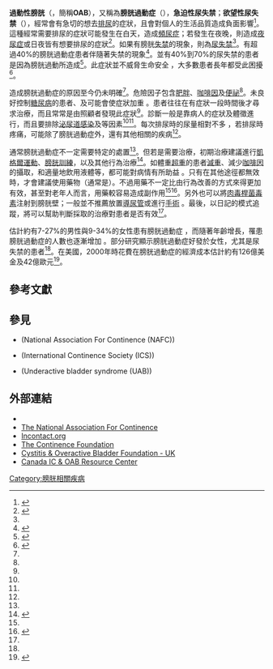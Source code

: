{{Infobox medical condition (new)
| name            = 膀胱過動症<br>{{small|(Overactive bladder (OAB))}}
| synonyms        = Overactive bladder syndrome
| image           = Illu bladder zh.jpg 
| field           = [[泌尿外科|泌尿外科]]
| symptoms        = 經常有需要[[排尿|排尿]]之感、即有[[尿失禁|尿失禁]]的感覺<ref name=AUA2015/><ref name=Ron2008/>
| complications   = 
| onset           = 年齡愈大愈常見<ref name=AUA2014/>
| duration        = 常年<ref name=AUA2014/>
| types           = 
| causes          = 未知<ref name=AUA2014/>
| risks           = 肥胖、咖啡因、[[便秘|便秘]]<ref name=Ron2008/>
| diagnosis       = 根據排除其它可能的原因之後的症狀<ref name=AUA2015/><ref name=AUA2014/>
| differential    = [[泌尿道感染|泌尿道感染]]、{{le|神經源性膀胱功能障礙|Neurogenic bladder dysfunction}}<ref name=AUA2015/><ref name=AUA2014/>
| prevention      = 
| treatment       = [[凱格爾運動|凱格爾運動]]、[[膀胱訓練|膀胱訓練]]、喝水(飲料)適量、[[體重下降|減輕體重]]<ref name=AUA2012/>
| medication      = 
| prognosis       = 不危及[[生命|生命]]<ref name=AUA2014/>
| frequency       = ~15% 男人、25% 女人<ref name=AUA2014/>
| deaths          = 
}}
{{medical}}
<!-- Definition and symptoms -->
'''過動性膀胱'''（{{lang|en|Overactive bladder}}，簡稱'''OAB'''），又稱為'''膀胱過動症'''（{{lang|en|Overactive bladder syndrome}}），'''急迫性尿失禁'''；'''欲望性尿失禁'''（{{lang|en|Urge incontinence}}），經常會有急切的想去[[排尿|排尿]]的症狀，且會對個人的生活品質造成負面影響<ref name=AUA2015>{{cite journal|last1=Gormley|first1=EA|last2=Lightner|first2=DJ|last3=Faraday|first3=M|last4=Vasavada|first4=SP|title=Diagnosis and Treatment of Overactive Bladder (Non-Neurogenic) in Adults: AUA/SUFU Guideline Amendment.|journal=The Journal of urology|date=May 2015|volume=193|issue=5|pages=1572-80|pmid=25623739}}</ref>。這種經常需要排尿的症狀可能發生在白天，造成[[頻尿症|頻尿症]]；若發生在夜晚，則造成[[夜尿症|夜尿症]]或日夜皆有想要排尿的症狀<ref>{{cite web|title=Urinary Bladder, Overactive|url=https://www.nlm.nih.gov/cgi/mesh/2015/MB_cgi?field=uid&term=D053201|accessdate=1 June 2015|archive-date=2021-08-28|archive-url=https://web.archive.org/web/20210828203416/https://meshb.nlm.nih.gov/|dead-url=no}}</ref>。如果有膀胱[[失禁|失禁]]的現象，則為[[尿失禁|尿失禁]]<ref name=AUA2014/>。有超過40%的膀胱過動症患者伴隨著失禁的現象<ref name=Ron2008>{{cite book|last1=Gibbs|first1=Ronald S.|title=Danforth's obstetrics and gynecology|date=2008|publisher=Lippincott Williams & Wilkins|location=Philadelphia|isbn=9780781769372|page=890-891|edition=10|url=https://books.google.ca/books?id=v4krPhqFG8sC&pg=PA890|access-date=2016-06-13|archive-date=2016-03-05|archive-url=https://web.archive.org/web/20160305003549/https://books.google.ca/books?id=v4krPhqFG8sC&pg=PA890|dead-url=no}}</ref>。並有40%到70%的尿失禁的患者是因為膀胱過動所造成<ref>{{cite book|last1=Ghosh|first1=Amit K.|title=Mayo Clinic internal medicine concise textbook|date=2008|publisher=Mayo Clinic Scientific Press|location=Rochester, MN|isbn=9781420067514|page=339|url=https://books.google.ca/books?id=YJtodBwNxokC&pg=PA339|access-date=2016-06-13|archive-date=2016-03-05|archive-url=https://web.archive.org/web/20160305042857/https://books.google.ca/books?id=YJtodBwNxokC&pg=PA339|dead-url=no}}</ref>。此症狀並不威脅生命安全<!-- <ref name=AUA2014/> -->，大多數患者長年都受此困擾<ref name=AUA2014>{{cite web|author1=American Urological Association|title=Diagnosis and Treatment of Overactive Bladder (Non-Neurogenic) in Adults: AUA/SUFU Guideline|url=http://www.auanet.org/common/pdf/education/clinical-guidance/Overactive-Bladder.pdf|accessdate=1 June 2015|date=2014|deadurl=yes|archiveurl=https://web.archive.org/web/20150426225530/http://www.auanet.org/common/pdf/education/clinical-guidance/Overactive-Bladder.pdf|archivedate=2015年4月26日}}</ref>。

<!-- Cause and diagnosis -->
造成膀胱過動症的原因至今仍未明確<ref name=AUA2014/>。危險因子包含[[肥胖|肥胖]]、[[咖啡因|咖啡因]]及[[便祕|便祕]]<ref name=Ron2008/>。未良好控制[[糖尿病|糖尿病]]的患者、{{tsl|en|mobility||行動不便者}}及{{tsl|en|chronic pelvic pain|慢性骨盆腔疼痛}}可能會使症狀加重<!-- <ref name=AUA2014/> -->。患者往往在有症狀一段時間後才尋求治療，而且常常是由照顧者發現此症狀<ref name=AUA2014/>。診斷一般是靠病人的症狀及體徵進行，而且要排除[[泌尿道感染|泌尿道感染]]及{{tsl|en|Neurogenic bladder dysfunction||神經調控障礙}}等因素<ref name=AUA2014/><ref name=AUA2015/>。每次排尿時的尿量相對不多<!-- <ref name=AUA2014/> -->，若排尿時疼痛，可能除了膀胱過動症外，還有其他相關的疾病<ref name=AUA2014/>。

<!-- Treatment -->
通常膀胱過動症不一定需要特定的處置<ref name=AUA2014/>。但若是需要治療，初期治療建議進行[[凱格爾運動|凱格爾運動]]、[[膀胱訓練|膀胱訓練]]，以及其他行為治療<ref name=AUA2012>{{cite journal|last1=Gormley|first1=EA|last2=Lightner|first2=DJ|last3=Burgio|first3=KL|last4=Chai|first4=TC|last5=Clemens|first5=JQ|last6=Culkin|first6=DJ|last7=Das|first7=AK|last8=Foster HE|first8=Jr|last9=Scarpero|first9=HM|last10=Tessier|first10=CD|last11=Vasavada|first11=SP|last12=American Urological|first12=Association|last13=Society of Urodynamics, Female Pelvic Medicine & Urogenital|first13=Reconstruction|title=Diagnosis and treatment of overactive bladder (non-neurogenic) in adults: AUA/SUFU guideline.|journal=The Journal of urology|date=December 2012|volume=188|issue=6 Suppl|pages=2455-63|pmid=23098785}}</ref>。如體重[[超重|超重]]的患者[[減重|減重]]、減少[[咖啡因|咖啡因]]的攝取，和適量地飲用液體等，都可能對病情有所助益<!-- <ref name=AUA2012/> -->。只有在其他途徑都無效時，才會建議使用藥物（通常是{{tsl|en|anti-muscarinic|抗膽鹼藥物}}）。不過用藥不一定比由行為改善的方式來得更加有效，甚至對老年人而言，用藥較容易造成副作用<ref name=AUA2012/><ref>{{cite journal|last1=Ruxton|first1=K|last2=Woodman|first2=RJ|last3=Mangoni|first3=AA|title=Drugs with anticholinergic effects and cognitive impairment, falls and all-cause mortality in older adults: A systematic review and meta-analysis.|journal=British journal of clinical pharmacology|date=2 March 2015|pmid=25735839}}</ref>。另外也可以將[[肉毒桿菌毒素|肉毒桿菌毒素]]注射到膀胱壁；一般並不推薦放置[[導尿管|導尿管]]或進行[[手術|手術]]<!-- <ref name=AUA2012/> -->。最後，以日記的模式追蹤，將可以幫助判斷採取的治療對患者是否有效<ref name=AUA2012/>。

<!-- Epidemiology and society -->
估計約有7-27%的男性與9-34%的女性患有膀胱過動症<!-- <ref name=AUA2014/> -->，而隨著年齡增長，罹患膀胱過動症的人數也逐漸增加<!-- <ref name=AUA2014/> -->。部分研究顯示膀胱過動症好發於女性，尤其是尿失禁的患者<ref name=AUA2014/>。在美國，2000年時花費在膀胱過動症的經濟成本估計約有126億美金及42億歐元<ref>{{cite book|last1=Abrams|first1=Paul|title=Overactive bladder syndrome and urinary incontinence|date=2011|publisher=Oxford University Press|location=Oxford|isbn=9780199599394|page=7-8|url=https://books.google.ca/books?id=i3xiBr2m0pkC&pg=PT23|access-date=2016-06-13|archive-date=2016-03-05|archive-url=https://web.archive.org/web/20160305004319/https://books.google.ca/books?id=i3xiBr2m0pkC&pg=PT23|dead-url=no}}</ref>。

==參考文獻==
{{Reflist|32em}}

==參見==
*{{le|美國國家尿控協會|National Association For Continence}} (National Association For Continence (NAFC))
*{{le|國際尿控學會|International Continence Society}} (International Continence Society (ICS))
*{{le|膀胱活動不足|Underactive bladder}} (Underactive bladder syndrome (UAB))

==外部連結==
{{Medical resources
| meSH2           = D053202
|  ICD10       = {{ICD10|N|32|8}}, {{ICD10|N|39|4}}
|  ICD9        = {{ICD9|596.51}}, {{ICD9|788.31}}
|  OMIM           =
| DiseasesDB=3612
|  MedlinePlus    = 001270
|  eMedicineSubj  =article
|  eMedicineTopic =459340
|  MeSH=D053201
}}
* {{cite journal | vauthors = Sacco E, Bientinesi R, Marangi F, D'Addessi A, Racioppi M, Gulino G, Pinto F, Totaro A, Bassi P | title = [Overactive bladder syndrome: the social and economic perspective] | language = it | journal = Urologia | volume = 78 | issue = 4 | pages = 241–56 | date = 2011 | pmid = 22237808 | doi = 10.5301/RU.2011.8886 }}
*[https://web.archive.org/web/20160504032131/http://www.nafc.org/ The National Association For Continence]
*[https://web.archive.org/web/20160206104629/http://www.incontact.org/ Incontact.org]
*[https://web.archive.org/web/20160613174032/http://www.continence-foundation.org.uk/ The Continence Foundation]
*[http://www.cobfoundation.org/ Cystitis & Overactive Bladder Foundation - UK] {{Wayback|url=http://www.cobfoundation.org/ |date=20210330143511 }}
*[http://www.canadaic.com/ Canada IC & OAB Resource Center] {{Wayback|url=http://www.canadaic.com/ |date=20200603113232 }}

{{Nephrology|state=autocollapse}}

{{DEFAULTSORT:Overactive Bladder}}
[[Category:膀胱相關疾病|Category:膀胱相關疾病]]